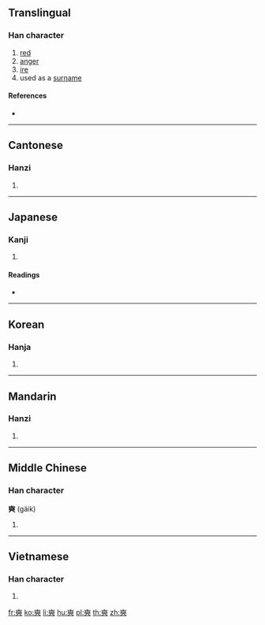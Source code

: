 ==Translingual==

===Han character===
{{Han char|rn=37|rad=大|as=12|sn=15|four=40036|canj=KMAA|ids=⿻大皕}}

# [[red]]
# [[anger]]
# [[ire]]
# used as a [[surname]]

====References====
* {{Han ref|kx=0254.020|dkj=06002|dj=0515.270|hdz=10549.030|uh=596D|ud=22893|bh=BC5D|bd=48221}}

----

==Cantonese==

===Hanzi===
{{yue-hanzi|jyut=sik1|y=sik1}}

# {{defn|lang=yue|sort=大12}}

----

==Japanese==

===Kanji===
{{ja-kanji|grade=|rs=大12}}

# {{defn|lang=ja|sort=大12}}

====Readings====
* {{ja-readings|on=[[せき]] (seki), [[しゃく]] (shaku), [[かく]] (kaku), [[きゃく]] (kyaku)|kun=[[さかん]] (sakan), [[いかるさま]] (ikarusama)}}

----

==Korean==

===Hanja===
{{ko-hanja|hangeul=[[석]], [[학]]|rv=seok, hak|mr=sŏk, hak}}

# {{defn|lang=ko|sort=大12}}

----

==Mandarin==

===Hanzi===
{{cmn-hanzi|pin=[[shì]] ([[shi4]])|wg=shih<sup>4</sup>}}

# {{defn|lang=cmn|sort=大12}}

----

==Middle Chinese==

===Han character===
'''奭''' (gäik)

# {{defn|ltc}}

----

==Vietnamese==

===Han character===
{{vi-hantu|thích|rs=大12}}

# {{defn|vi}}

[[fr:奭]]
[[ko:奭]]
[[li:奭]]
[[hu:奭]]
[[pl:奭]]
[[th:奭]]
[[zh:奭]]